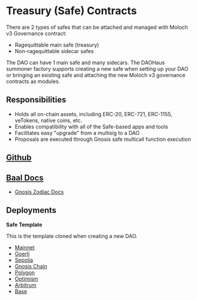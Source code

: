 # Treasury (Safe) Contracts

There are 2 types of safes that can be attached and managed with Moloch v3 Governance contract:

- Ragequittable main safe (treasury)
- Non-ragequittable sidecar safes

The DAO can have 1 main safe and many sidecars. The DAOHaus summoner factory supports creating a new safe when setting up your DAO or bringing an existing safe and attaching the new Moloch v3 governance contracts as modules.

## Responsibilities

- Holds all on-chain assets, including ERC-20, ERC-721, ERC-1155, veTokens, native coins, etc.
- Enables compatibility with all of the Safe-based apps and tools
- Facilitates easy "upgrade" from a multisig to a DAO
- Proposals are executed through Gnosis safe multicall function execution

## [Github](https://github.com/HausDAO/Baal/blob/feat/baalZodiac/contracts/Baal.sol)

## [Baal Docs](https://moloch.daohaus.fun/features/updates#gnosis-safe)

- [Gnosis Zodiac Docs](https://github.com/gnosis/zodiac)

## Deployments

**Safe Template**

This is the template cloned when creating a new DAO.

- [Mainnet](https://etherscan.io/address/0xd9Db270c1B5E3Bd161E8c8503c55cEABeE709552)
- [Goerli](https://goerli.etherscan.io/address/0xd9Db270c1B5E3Bd161E8c8503c55cEABeE709552)
- [Sepolia](https://sepolia.etherscan.io/address/0xd9Db270c1B5E3Bd161E8c8503c55cEABeE709552)
- [Gnosis Chain](https://gnosisscan.io/address/0xd9Db270c1B5E3Bd161E8c8503c55cEABeE709552)
- [Polygon](https://polygonscan.com/address/0xd9Db270c1B5E3Bd161E8c8503c55cEABeE709552)
- [Optimism](https://optimistic.etherscan.io/address/0xd9Db270c1B5E3Bd161E8c8503c55cEABeE709552)
- [Arbitrum](https://arbiscan.io/address/0xd9Db270c1B5E3Bd161E8c8503c55cEABeE709552)
- [Base](https://basescan.org/address/0xd9Db270c1B5E3Bd161E8c8503c55cEABeE709552)
